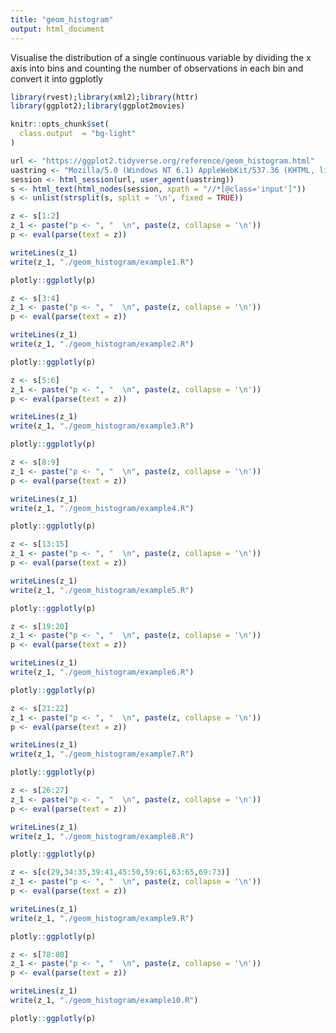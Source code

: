```yaml
---
title: "geom_histogram"
output: html_document
---
```


Visualise the distribution of a single continuous variable by dividing the x axis into bins and counting the number of observations in each bin and convert it into ggplotly

```r
library(rvest);library(xml2);library(httr)
library(ggplot2);library(ggplot2movies)

knitr::opts_chunk$set(
  class.output  = "bg-light"
)
```

```r
url <- "https://ggplot2.tidyverse.org/reference/geom_histogram.html"
uastring <- "Mozilla/5.0 (Windows NT 6.1) AppleWebKit/537.36 (KHTML, like Gecko) Chrome/88.0.4324.190 Safari/537.36"
session <- html_session(url, user_agent(uastring))
s <- html_text(html_nodes(session, xpath = "//*[@class='input']"))
s <- unlist(strsplit(s, split = '\n', fixed = TRUE))
```

```r
z <- s[1:2]
z_1 <- paste("p <- ", "  \n", paste(z, collapse = '\n'))
p <- eval(parse(text = z))
```

```r
writeLines(z_1)
write(z_1, "./geom_histogram/example1.R")
```

```r
plotly::ggplotly(p)
```

```r
z <- s[3:4]
z_1 <- paste("p <- ", "  \n", paste(z, collapse = '\n'))
p <- eval(parse(text = z))
```

```r
writeLines(z_1)
write(z_1, "./geom_histogram/example2.R")
```

```r
plotly::ggplotly(p)
```

```r
z <- s[5:6]
z_1 <- paste("p <- ", "  \n", paste(z, collapse = '\n'))
p <- eval(parse(text = z))
```

```r
writeLines(z_1)
write(z_1, "./geom_histogram/example3.R")
```

```r
plotly::ggplotly(p)
```

```r
z <- s[8:9]
z_1 <- paste("p <- ", "  \n", paste(z, collapse = '\n'))
p <- eval(parse(text = z))
```

```r
writeLines(z_1)
write(z_1, "./geom_histogram/example4.R")
```

```r
plotly::ggplotly(p)
```

```r
z <- s[13:15]
z_1 <- paste("p <- ", "  \n", paste(z, collapse = '\n'))
p <- eval(parse(text = z))
```

```r
writeLines(z_1)
write(z_1, "./geom_histogram/example5.R")
```

```r
plotly::ggplotly(p)
```

```r
z <- s[19:20]
z_1 <- paste("p <- ", "  \n", paste(z, collapse = '\n'))
p <- eval(parse(text = z))
```

```r
writeLines(z_1)
write(z_1, "./geom_histogram/example6.R")
```

```r
plotly::ggplotly(p)
```

```r
z <- s[21:22]
z_1 <- paste("p <- ", "  \n", paste(z, collapse = '\n'))
p <- eval(parse(text = z))
```

```r
writeLines(z_1)
write(z_1, "./geom_histogram/example7.R")
```

```r
plotly::ggplotly(p)
```

```r
z <- s[26:27]
z_1 <- paste("p <- ", "  \n", paste(z, collapse = '\n'))
p <- eval(parse(text = z))
```

```r
writeLines(z_1)
write(z_1, "./geom_histogram/example8.R")
```

```r
plotly::ggplotly(p)
```

```r
z <- s[c(29,34:35,39:41,45:50,59:61,63:65,69:73)]
z_1 <- paste("p <- ", "  \n", paste(z, collapse = '\n'))
p <- eval(parse(text = z))
```

```r
writeLines(z_1)
write(z_1, "./geom_histogram/example9.R")
```

```r
plotly::ggplotly(p)
```

```r
z <- s[78:80]
z_1 <- paste("p <- ", "  \n", paste(z, collapse = '\n'))
p <- eval(parse(text = z))
```

```r
writeLines(z_1)
write(z_1, "./geom_histogram/example10.R")
```

```r
plotly::ggplotly(p)
```

